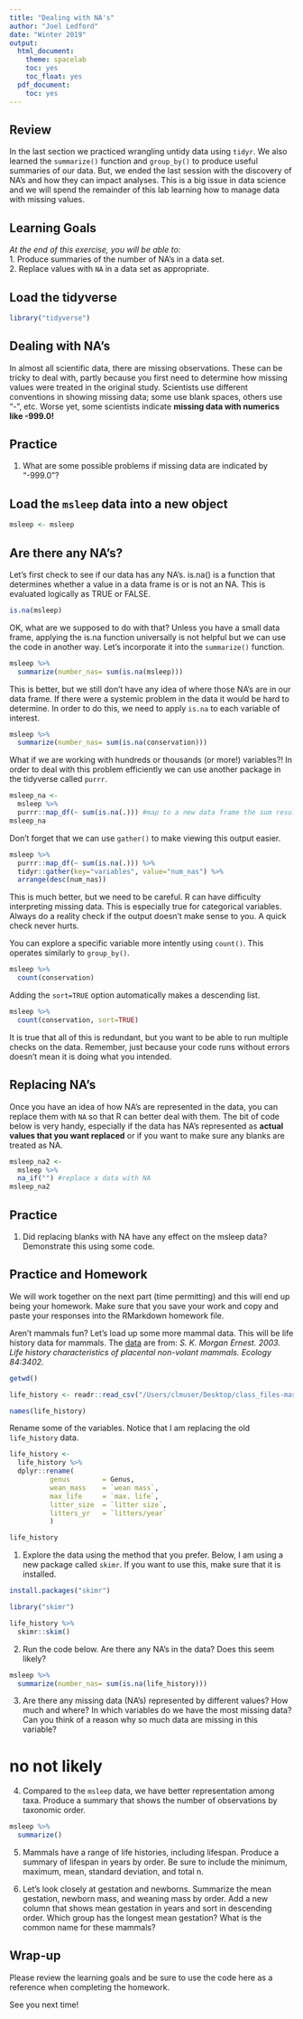 ```yaml
---
title: "Dealing with NA's"
author: "Joel Ledford"
date: "Winter 2019"
output:
  html_document:
    theme: spacelab
    toc: yes
    toc_float: yes
  pdf_document:
    toc: yes
---
```


## Review
In the last section we practiced wrangling untidy data using `tidyr`. We also learned the `summarize()` function and `group_by()` to produce useful summaries of our data. But, we ended the last session with the discovery of NA's and how they can impact analyses. This is a big issue in data science and we will spend the remainder of this lab learning how to manage data with missing values.  

## Learning Goals
*At the end of this exercise, you will be able to:*    
1. Produce summaries of the number of NA's in a data set.  
2. Replace values with `NA` in a data set as appropriate.  

## Load the tidyverse
```r
library("tidyverse")
```

## Dealing with NA's
In almost all scientific data, there are missing observations. These can be tricky to deal with, partly because you first need to determine how missing values were treated in the original study. Scientists use different conventions in showing missing data; some use blank spaces, others use "-", etc. Worse yet, some scientists indicate **missing data with numerics like -999.0!**  

## Practice
1. What are some possible problems if missing data are indicated by "-999.0"?

## Load the `msleep` data into a new object
```r
msleep <- msleep
```

## Are there any NA's?
Let's first check to see if our data has any NA's. is.na() is a function that determines whether a value in a data frame is or is not an NA. This is evaluated logically as TRUE or FALSE.
```r
is.na(msleep)
```

OK, what are we supposed to do with that? Unless you have a small data frame, applying the is.na function universally is not helpful but we can use the code in another way. Let's incorporate it into the `summarize()` function.
```r
msleep %>% 
  summarize(number_nas= sum(is.na(msleep)))
```

This is better, but we still don't have any idea of where those NA's are in our data frame. If there were a systemic problem in the data it would be hard to determine. In order to do this, we need to apply `is.na` to each variable of interest.
```r
msleep %>% 
  summarize(number_nas= sum(is.na(conservation)))
```

What if we are working with hundreds or thousands (or more!) variables?! In order to deal with this problem efficiently we can use another package in the tidyverse called `purrr`.
```r
msleep_na <- 
  msleep %>%
  purrr::map_df(~ sum(is.na(.))) #map to a new data frame the sum results of the is.na function for all columns
msleep_na
```

Don't forget that we can use `gather()` to make viewing this output easier.
```r
msleep %>% 
  purrr::map_df(~ sum(is.na(.))) %>% 
  tidyr::gather(key="variables", value="num_nas") %>% 
  arrange(desc(num_nas))
```

This is much better, but we need to be careful. R can have difficulty interpreting missing data. This is especially true for categorical variables. Always do a reality check if the output doesn't make sense to you. A quick check never hurts.  

You can explore a specific variable more intently using `count()`. This operates similarly to `group_by()`.
```r
msleep %>% 
  count(conservation)
```

Adding the `sort=TRUE` option automatically makes a descending list.
```r
msleep %>% 
  count(conservation, sort=TRUE)
```

It is true that all of this is redundant, but you want to be able to run multiple checks on the data. Remember, just because your code runs without errors doesn't mean it is doing what you intended.  

## Replacing NA's
Once you have an idea of how NA's are represented in the data, you can replace them with `NA` so that R can better deal with them. The bit of code below is very handy, especially if the data has NA's represented as **actual values that you want replaced** or if you want to make sure any blanks are treated as NA.
```r
msleep_na2 <- 
  msleep %>% 
  na_if("") #replace x data with NA
msleep_na2
```

## Practice
1. Did replacing blanks with NA have any effect on the msleep data? Demonstrate this using some code.



## Practice and Homework
We will work together on the next part (time permitting) and this will end up being your homework. Make sure that you save your work and copy and paste your responses into the RMarkdown homework file.

Aren't mammals fun? Let's load up some more mammal data. This will be life history data for mammals. The [data](http://esapubs.org/archive/ecol/E084/093/) are from: *S. K. Morgan Ernest. 2003. Life history characteristics of placental non-volant mammals. Ecology 84:3402.*  
```r
getwd()
```

```r
life_history <- readr::read_csv("/Users/clmuser/Desktop/class_files-master/mammal_lifehistories_v2.csv")
```

```r
names(life_history)
```


Rename some of the variables. Notice that I am replacing the old `life_history` data.
```r
life_history <- 
  life_history %>% 
  dplyr::rename(
          genus        = Genus,
          wean_mass    = `wean mass`,
          max_life     = `max. life`,
          litter_size  = `litter size`,
          litters_yr   = `litters/year`
          )
```

```r
life_history
```

1. Explore the data using the method that you prefer. Below, I am using a new package called `skimr`. If you want to use this, make sure that it is installed.
```r
install.packages("skimr")
```

```r
library("skimr")
```

```r
life_history %>% 
  skimr::skim()
```

2. Run the code below. Are there any NA's in the data? Does this seem likely?
```r
msleep %>% 
  summarize(number_nas= sum(is.na(life_history)))
```

3. Are there any missing data (NA's) represented by different values? How much and where? In which variables do we have the most missing data? Can you think of a reason why so much data are missing in this variable?

# no not likely 

4. Compared to the `msleep` data, we have better representation among taxa. Produce a summary that shows the number of observations by taxonomic order.
```r
msleep %>%
  summarize()
```



5. Mammals have a range of life histories, including lifespan. Produce a summary of lifespan in years by order. Be sure to include the minimum, maximum, mean, standard deviation, and total n.


6. Let's look closely at gestation and newborns. Summarize the mean gestation, newborn mass, and weaning mass by order. Add a new column that shows mean gestation in years and sort in descending order. Which group has the longest mean gestation? What is the common name for these mammals?


## Wrap-up
Please review the learning goals and be sure to use the code here as a reference when completing the homework.

See you next time!